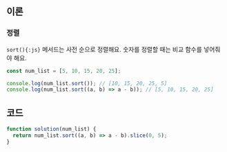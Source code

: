 ## 이론

### 정렬

`sort(){:js}` 메서드는 사전 순으로 정렬해요. 숫자를 정렬할 때는 비교 함수를 넣어줘야 해요.

```js
const num_list = [5, 10, 15, 20, 25];

console.log(num_list.sort()); // [10, 15, 20, 25, 5]
console.log(num_list.sort((a, b) => a - b)); // [5, 10, 15, 20, 25]
```

## 코드

```js
function solution(num_list) {
  return num_list.sort((a, b) => a - b).slice(0, 5);
}
```
